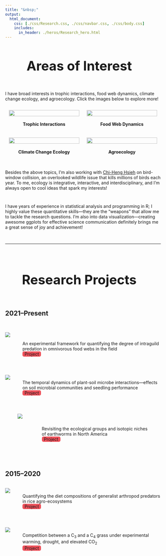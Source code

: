 ```yaml
---
title: "&nbsp;"
output:
  html_document:
    css: [./css/Research.css, ./css/navbar.css, ./css/body.css]
    includes:
      in_header: ./heros/Research_hero.html
---
```


<style>
.External_link{
  border-radius: 5px;
  border: none;
  text-align: center;
  text-decoration: none;
  display: inline-block;
  width: 60px;
  background-color: #EF525B;
}

h1 {text-align: center !important; 
   font-weight: bold !important; 
   font-size: 42px !important}
   
:target {
    display: block;    
    position: relative;     
    top: -150px;
    visibility: hidden;
}

li { list-style: disc; }

li li {
  list-style: none; /* Remove default bullets */
}

li li::before {
  content: "-"; 
  font-weight: bold; /* If you want it to be bold */
  display: inline-block; 
  width: 1em; 
  margin-left: -1em; 
}

#areas-of-interest {
 width: 115%; margin-left: -50px;
}

#research-projects {
 width: 115%; margin-left: -50px;
}

</style> 

# Areas of Interest
<div style="height: 1em;"></div>

I have broad interests in trophic interactions, food web dynamics, climate change ecology, and agroecology. Click the images below to explore more!

<div style="height: 1em;"></div>

<div style="display: flex; margin: auto;">

<div style="width: 50%; margin: auto; text-align: center;">
<a href="./Research Interests/Trophic_interactions.html" target="_blank"><img src="./Research Interests/Trophic_interactions.JPG" style="width: 95%; height: auto; border-radius: 3px;"></a>
<div style="height: 0.25em;"></div>
__Trophic Interactions__
</div>

<div style="width: 50%; margin: auto; text-align: center;">
<a href="./Research Interests/Food_webs.html" target="_blank"><img src="./Research Interests/Food_webs.JPG" style="width: 95%; height: auto; border-radius: 3px;"></a>
<div style="height: 0.25em;"></div>
__Food Web Dynamics__
</div>

</div>

<div style="height: 1.5em;"></div>

<div style="display: flex; margin: auto;">

<div style="width: 50%; margin: auto; text-align: center;">
<a href="./Research Interests/Climate_change_ecology.html" target="_blank"><img src="./Research Interests/Climate_change_ecology.JPG" style="width: 95%; height: auto; border-radius: 3px;"></a>
<div style="height: 0.25em;"></div>
__Climate Change Ecology__
</div>

<div style="width: 50%; margin: auto; text-align: center;">
<a href="./Research Interests/Agroecology.html" target="_blank"><img src="./Research Interests/Agroecology.JPG" style="width: 95%; height: auto; border-radius: 3px;"></a>
<div style="height: 0.25em;"></div>
__Agroecology__
</div>

</div>

<div style="height: 1.5em;"></div>

Besides the above topics, I'm also working with [Chi-Heng Hsieh](https://orcid.org/0000-0002-9041-2011){target="_blank"} on bird-window collision, an overlooked wildlife issue that kills millions of birds each year. To me, ecology is integrative, interactive, and interdisciplinary, and I'm always open to cool ideas that spark my interests!

<div style="height: 1em;"></div>

I have years of experience in statistical analysis and programming in R; I highly value these quantitative skills—they are the "weapons" that allow me to tackle the research questions. I'm also into data visualization—creating awesome ggplots for effective science communication definitely brings me a great sense of joy and achievement!

<br>
<hr>
<br>

# Research Projects
<div style="height: 1em;"></div>

## 2021–Present
<br>

<div style="display: flex;">
<img src="./Research Projects/2021-Present/IGP.PNG" style="max-width: 200px; max-height: 150px; width:auto; height:auto">
<div style="padding-left: 40px; padding-top: 1em;">
An experimental framework for quantifying the degree of intraguild predation in omnivorous food webs in the field<br>
<a class="External_link btn btn-primary btn-outline btn-xs" href="./Research Projects/2021-Present/IGP.html" target="_blank">Project</a>
</div>
</div>

<br>

<div style="display: flex;">
<img src="./Research Projects/2021-Present/PSF.JPG" style="max-width: 200px; max-height: 150px; width:auto; height:auto">
<div style="padding-left: 40px; padding-top: 0.2em;">
The temporal dynamics of plant-soil microbe interactions—effects on soil microbial communities and seedling performance<br>
<a class="External_link btn btn-primary btn-outline btn-xs" href="./Research Projects/2021-Present/PSF.html" target="_blank">Project</a>
</div>
</div>

<br>

<div style="padding-left: 40px; padding-right: 40px; display: flex;">
<img src="./Research Projects/2021-Present/Earthworm.PNG" style="max-width: 200px; max-height: 200px; width:auto; height:auto">
<div style="padding-left: 62.5px; padding-top: 1.8em;">
Revisiting the ecological groups and isotopic niches of earthworms in North America <br>
<a class="External_link btn btn-primary btn-outline btn-xs" href="./Research Projects/2021-Present/Earthworm.html" target="_blank">Project</a>
</div>
</div>

<br>
<br>

## 2015–2020
<br>
<div style="display: flex;">
<img src="./Research Projects/2015-2020/Rice.JPG" style="max-width: 200px; max-height: 150px; width:auto; height:auto">
<div style="padding-left: 40px; padding-top: 0.2em;">
Quantifying the diet compositions of generalist arthropod predators in rice agro-ecosystems <br>
<a class="External_link btn btn-primary btn-outline btn-xs" href="./Research Projects/2015-2020/Rice.html" target="_blank">Project</a>
</div>
</div>

<br>

<div style="display: flex;">
<img src="./Research Projects/2015-2020/Grass.JPG" style="max-width: 200px; max-height: 150px; width:auto; height:auto">
<div style="padding-left: 40px; padding-top: 0.2em;">
Competition between a C~3~ and a C~4~ grass under experimental warming, drought, and elevated CO~2~ <br>
<a class="External_link btn btn-primary btn-outline btn-xs" href="./Research Projects/2015-2020/Grass.html" target="_blank">Project</a>
</div>
</div>


